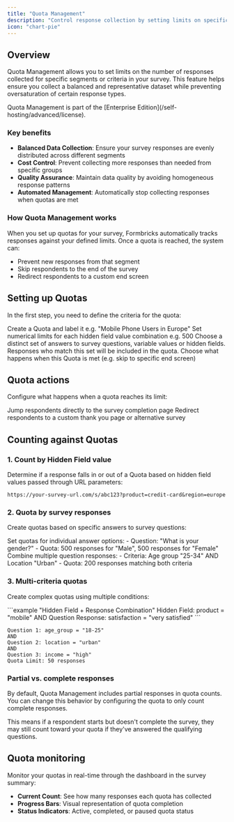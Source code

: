 ```yaml
---
title: "Quota Management"
description: "Control response collection by setting limits on specific segments to ensure balanced and representative survey datasets."
icon: "chart-pie"
---
```


## Overview

Quota Management allows you to set limits on the number of responses collected for specific segments or criteria in your survey. This feature helps ensure you collect a balanced and representative dataset while preventing oversaturation of certain response types.

<Note>
  Quota Management is part of the [Enterprise Edition](/self-hosting/advanced/license).
</Note>

### Key benefits

- **Balanced Data Collection**: Ensure your survey responses are evenly distributed across different segments
- **Cost Control**: Prevent collecting more responses than needed from specific groups
- **Quality Assurance**: Maintain data quality by avoiding homogeneous response patterns
- **Automated Management**: Automatically stop collecting responses when quotas are met

### How Quota Management works

When you set up quotas for your survey, Formbricks automatically tracks responses against your defined limits. Once a quota is reached, the system can:

- Prevent new responses from that segment
- Skip respondents to the end of the survey
- Redirect respondents to a custom end screen

## Setting up Quotas
In the first step, you need to define the criteria for the quota:

<Steps>
  <Step title="Name the quota">
    Create a Quota and label it e.g. "Mobile Phone Users in Europe"
  </Step>
  <Step title="Set quota limit">
    Set numerical limits for each hidden field value combination e.g. 500
  </Step>
  <Step title="Define inclusion criteria">
    Choose a distinct set of answers to survey questions, variable values or hidden fields. Responses who match this set will be included in the quota. 
  </Step>
  <Step title="Configure actions">
    Choose what happens when this Quota is met (e.g. skip to specific end screen)
  </Step>
</Steps>

## Quota actions
Configure what happens when a quota reaches its limit:

<Tabs>
  <Tab title="Skip to End">
    Jump respondents directly to the survey completion page
  </Tab>
  <Tab title="Custom Redirect (soon)">
    Redirect respondents to a custom thank you page or alternative survey
  </Tab>
</Tabs>


## Counting against Quotas

### 1. Count by Hidden Field value

Determine if a response falls in or out of a Quota based on hidden field values passed through URL parameters:

```
https://your-survey-url.com/s/abc123?product=credit-card&region=europe
```

### 2. Quota by survey responses

Create quotas based on specific answers to survey questions:

<Tabs>
  <Tab title="Single Question Quota">
    Set quotas for individual answer options:
    - Question: "What is your gender?"
    - Quota: 500 responses for "Male", 500 responses for "Female"
  </Tab>
  <Tab title="Multi-Question Quota">
    Combine multiple question responses:
    - Criteria: Age group "25-34" AND Location "Urban"
    - Quota: 200 responses matching both criteria
  </Tab>
</Tabs>

### 3. Multi-criteria quotas

Create complex quotas using multiple conditions:

<CodeGroup>
```example "Hidden Field + Response Combination"
Hidden Field: product = "mobile"
AND
Question Response: satisfaction = "very satisfied"
```

```example "Multiple Response Criteria"
Question 1: age_group = "18-25"
AND
Question 2: location = "urban"
AND
Question 3: income = "high"
Quota Limit: 50 responses
```
</CodeGroup>

### Partial vs. complete responses

<Info>
  By default, Quota Management includes partial responses in quota counts. You can change this behavior by configuring the quota to only count complete responses.
</Info>

This means if a respondent starts but doesn't complete the survey, they may still count toward your quota if they've answered the qualifying questions.

## Quota monitoring

<Card title="Live Quota Status" icon="chart-line">
  Monitor your quotas in real-time through the dashboard in the survey summary:

  - **Current Count**: See how many responses each quota has collected
  - **Progress Bars**: Visual representation of quota completion
  - **Status Indicators**: Active, completed, or paused quota status
</Card>